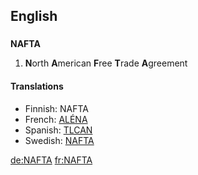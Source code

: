 {{also|nafta}}
==English==

==={{acronym}}===
{{wikipedia}}
'''NAFTA'''

# '''N'''orth '''A'''merican '''F'''ree '''T'''rade '''A'''greement

====Translations====
* Finnish: NAFTA
* French: [[ALÉNA]]
* Spanish: [[TLCAN]]
* Swedish: [[NAFTA#Swedish|NAFTA]]

[[de:NAFTA]]
[[fr:NAFTA]]